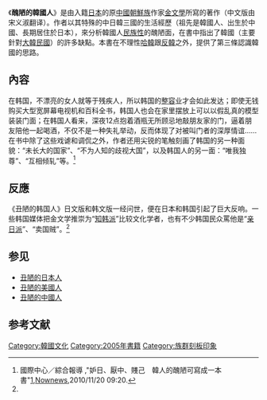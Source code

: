 《'''醜陋的韓國人'''》是由入籍[[日本|日本]]的原[[中國|中國]][[朝鮮族|朝鮮族]]作家[[金文學|金文學]]所寫的著作（中文版由宋义淑翻译）。作者以其特殊的中日韓三國的生活經歷（祖先是韓國人、出生於中國、長期居住於日本），來分析韓國人[[民族性|民族性]]的醜陋面，在書中指出了韓國（主要針對[[大韓民國|大韓民國]]）的許多缺點。本書在不理性[[哈韓|哈韓]]跟[[反韓|反韓]]之外，提供了第三條認識韓國的思路。

==內容==

在韩国，不漂亮的女人就等于残疾人，所以韩国的[[整容|整容]]业才会如此发达；即使无钱购买大型宽屏幕电视机和百科全书，韩国人也会在家里摆放上可以以假乱真的模型装装门面；在韩国人看来，深夜12点抱着酒瓶无所顾忌地敲朋友家的门，逼着朋友陪他一起喝酒，不仅不是一种失礼举动，反而体现了对被叫门者的深厚情谊……在书中除了这些戏谑和调侃之外，作者还用尖锐的笔触刻画了韩国的另一种面貌：“未长大的国家”、“不为人知的歧视大国”，以及韩国人的另一面：“唯我独尊”、“互相倾轧”等。<ref name=uglycorean>國際中心／綜合報導 ,"妒日、厭中、賤己　韓人的醜陋可寫成一本書"[http://www.nownews.com/2010/11/20/91-2666090.htm],[[Nownews|Nownews]],2010/11/20 09:20.</ref>

==反應==

《丑陋的韩国人》日文版和韩文版一经问世，便在日本和韩国引起了巨大反响。一些韩国媒体把金文学推崇为“[[知韩派|知韩派]]”比较文化学者，也有不少韩国民众罵他是“[[亲日派|亲日派]]”、“卖国贼”。<ref name=uglycorean/>

==参见==
* [[丑陋的日本人|丑陋的日本人]]
* [[丑陋的美國人|丑陋的美國人]]
* [[丑陋的中國人|丑陋的中國人]]

== 参考文献 ==
{{Reflist}}

[[Category:韓國文化|Category:韓國文化]]
[[Category:2005年書籍|Category:2005年書籍]]
[[Category:族群刻板印象|Category:族群刻板印象]]